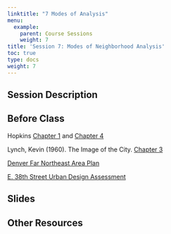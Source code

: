 ```yaml
---
linktitle: "7 Modes of Analysis"
menu:
  example:
    parent: Course Sessions
    weight: 7
title: 'Session 7: Modes of Neighborhood Analysis'
toc: true
type: docs
weight: 7
---
```


## Session Description

## Before Class

Hopkins [Chapter 1](https://uofi.box.com/s/cdx047l4xxte8xrjhhlp0iv88fe9nz4p) and [Chapter 4](https://uofi.box.com/s/9fl1i4z0hmh7m9x9ngbdp2a8irstjtbu)

Lynch, Kevin (1960). The Image of the City. [Chapter 3](https://uofi.box.com/s/j26a825opr1hgfi84b7ag27hy83r358p)

[Denver Far Northeast Area Plan](https://uofi.box.com/s/2vo0si7jk24kqylkxgmy8vv44fksifl2)

[E. 38th Street Urban Design Assessment](https://uofi.box.com/s/onyvjulnuzarsq8yfha7jjeb9mkh7p7z)

## Slides

## Other Resources
